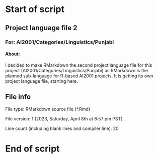 # Start of script

## Project language file 2

### For: AI2001/Categories/Linguistics/Punjabi

#### About:

I decided to make RMarkdown the second project language file for this project (AI2001/Categories/Linguistics/Punjabi) as RMarkdown is the planned sub-language for R-based AI2001 projects. It is getting its own project language file, starting here.

## File info

File type: RMarkdown source file (*.Rmd)

File version: 1 (2023, Saturday, April 8th at 8:57 pm PST)

Line count (including blank lines and compiler line): 20

# End of script

